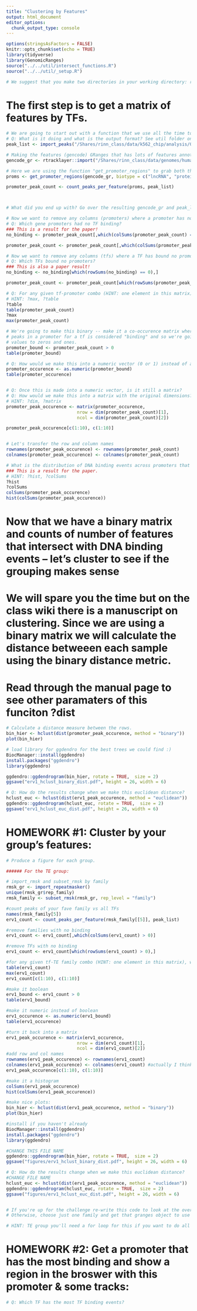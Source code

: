 ```yaml
---
title: "Clustering by Features"
output: html_document
editor_options: 
  chunk_output_type: console
---
```


```r
options(stringsAsFactors = FALSE)
knitr::opts_chunk$set(echo = TRUE)
library(tidyverse)
library(GenomicRanges)
source("../../util/intersect_functions.R")
source("../../util/_setup.R")

# We suggest that you make two directories in your working directory: results and figures=
```


# The first step is to get a matrix of features by TFs.

```r
# We are going to start out with a function that we use all the time to import files called "import_peaks"
# Q: What is it doing and what is the output format? See util folder on github
peak_list <- import_peaks("/Shares/rinn_class/data/k562_chip/analysis/00_consensus_peaks/results/")

# Making the features (gencode) GRanges that has lots of features annotated
gencode_gr <- rtracklayer::import("/Shares/rinn_class/data/genomes/human/gencode/v32/gencode.v32.annotation.gtf")

# Here we are using the function "get_promoter_regions" to grab both the lncRNA and mRNA genes
proms <- get_promoter_regions(gencode_gr, biotype = c("lncRNA", "protein_coding"))

promoter_peak_count <- count_peaks_per_feature(proms, peak_list)



# What did you end up with? Go over the resulting gencode_gr and peak_list

```

```r
# Now we want to remove any columns (promoters) where a promoter has no TF binding.
# Q: Which gene promoters had no TF binding?
### This is a result for the paper!
no_binding <- promoter_peak_count[,which(colSums(promoter_peak_count) == 0)]

promoter_peak_count <- promoter_peak_count[,which(colSums(promoter_peak_count) > 0)]

# Now we want to remove any columns (tfs) where a TF has bound no promoters
# Q: Which TFs bound no promoters?
### This is also a paper result!
no_binding <- no_binding[which(rowSums(no_binding) == 0),]

promoter_peak_count <- promoter_peak_count[which(rowSums(promoter_peak_count) > 0),]

# Q: For any given tf-promoter combo (HINT: one element in this matrix), what is the max number of peaks in a promoter?
# HINT: ?max, ?table
?table
table(promoter_peak_count)
?max
max(promoter_peak_count)

# We're going to make this binary -- make it a co-occurence matrix where any number of
# peaks in a promoter for a tf is considered "binding" and so we're going to change all the
# values to zeros and ones.
promoter_bound <- promoter_peak_count > 0
table(promoter_bound)

# Q: How would we make this into a numeric vector (0 or 1) instead of a boolean vector?
promoter_occurence <- as.numeric(promoter_bound)
table(promoter_occurence)


# Q: Once this is made into a numeric vector, is it still a matrix?
# Q: How would we make this into a matrix with the original dimensions? 
# HINT: ?dim, ?matrix
promoter_peak_occurence <- matrix(promoter_occurence, 
                           nrow = dim(promoter_peak_count)[1],
                           ncol = dim(promoter_peak_count)[2])

promoter_peak_occurence[c(1:10), c(1:10)]


# Let's transfer the row and column names
rownames(promoter_peak_occurence) <- rownames(promoter_peak_count)
colnames(promoter_peak_occurence) <- colnames(promoter_peak_count)

```

```r
# What is the distribution of DNA binding events across promoters that had at least 1 event?
### This is a result for the paper.
# HINT: ?hist, ?colSums
?hist
?colSums
colSums(promoter_peak_occurence)
hist(colSums(promoter_peak_occurence))


```


# Now that we have a binary matrix and counts of number of features that intersect with DNA binding events -- let's cluster to see if the grouping makes sense
# We will spare you the time but on the class wiki there is a manuscript on clustering. Since we are using a binary matrix we will calculate the distance betweeen each sample using the binary distance metric. 
# Read through the manual page to see other paramaters of this funciton ?dist


```r

# Calculate a distance measure between the rows.
bin_hier <- hclust(dist(promoter_peak_occurence, method = "binary"))
plot(bin_hier)

# load library for ggdendro for the best trees we could find :) 
BiocManager::install(ggdendro)
install.packages("ggdendro")
library(ggdendro)

ggdendro::ggdendrogram(bin_hier, rotate = TRUE,  size = 2)
ggsave("erv1_hclust_binary_dist.pdf", height = 26, width = 6)

# Q: How do the results change when we make this euclidean distance?
hclust_euc <- hclust(dist(erv1_peak_occurence, method = "euclidean"))
ggdendro::ggdendrogram(hclust_euc, rotate = TRUE,  size = 2)
ggsave("erv1_hclust_euc_dist.pdf", height = 26, width = 6)
```

# HOMEWORK #1: Cluster by your group's features:

```r
# Produce a figure for each group.

###### For the TE group:

# import_rmsk and subset_rmsk by family
rmsk_gr <- import_repeatmasker()
unique(rmsk_gr$rep_family)
rmsk_family <- subset_rmsk(rmsk_gr, rep_level = "family")

#count peaks of your fave family vs all TFs
names(rmsk_family[5])
erv1_count <- count_peaks_per_feature(rmsk_family[[5]], peak_list)

#remove families with no binding
erv1_count <- erv1_count[,which(colSums(erv1_count) > 0)]

#remove TFs with no binding
erv1_count <- erv1_count[which(rowSums(erv1_count) > 0),]

#for any given tf-TE family combo (HINT: one element in this matrix), what is the max number of peaks in a promoter?
table(erv1_count)
max(erv1_count)
erv1_count[c(1:10), c(1:10)]

#make it boolean
erv1_bound <- erv1_count > 0
table(erv1_bound)

#make it numeric instead of boolean
erv1_occurence <- as.numeric(erv1_bound)
table(erv1_occurence)

#turn it back into a matrix
erv1_peak_occurence <- matrix(erv1_occurence, 
                           nrow = dim(erv1_count)[1],
                           ncol = dim(erv1_count)[2])
#add row and col names
rownames(erv1_peak_occurence) <- rownames(erv1_count)
colnames(erv1_peak_occurence) <- colnames(erv1_count) #actually I think this line doesn't work and maybe we don't need it
erv1_peak_occurence[c(1:10), c(1:10)]

#make it a histogram
colSums(erv1_peak_occurence)
hist(colSums(erv1_peak_occurence))

#make nice plots:
bin_hier <- hclust(dist(erv1_peak_occurence, method = "binary"))
plot(bin_hier)

#install if you haven't already
BiocManager::install(ggdendro)
install.packages("ggdendro")
library(ggdendro)

#CHANGE THIS FILE NAME
ggdendro::ggdendrogram(bin_hier, rotate = TRUE,  size = 2)
ggsave("figures/erv1_hclust_binary_dist.pdf", height = 26, width = 6)

# Q: How do the results change when we make this euclidean distance?
#CHANGE FILE NAME
hclust_euc <- hclust(dist(erv1_peak_occurence, method = "euclidean"))
ggdendro::ggdendrogram(hclust_euc, rotate = TRUE,  size = 2)
ggsave("figures/erv1_hclust_euc_dist.pdf", height = 26, width = 6)


# If you're up for the challenge re-write this code to look at the overlaps for all families.
# Otherwise, choose just one family and get that granges object to use for the rest of the script.

# HINT: TE group you'll need a for loop for this if you want to do all the families.

```

# HOMEWORK #2: Get a promoter that has the most binding and show a region in the broswer with this promoter & some tracks:

```r
# Q: Which TF has the most TF binding events?

```











